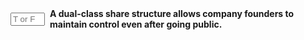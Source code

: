 ::: {.question-block}

<form onsubmit="event.preventDefault(); checkAnswerBox('q80','T')" style="display: flex; align-items: center; gap: 8px;">
<input type="text" id="q80" name="q80" maxlength="1" placeholder="T or F"
         style="width: 55px;" data-correct-answer="T" /> <label for="q80"><strong>A dual-class share structure allows company founders to maintain control even after going public.</strong></label>
</form>

<div id="feedback-q80" class="feedback" data-status="" style="display:none;">
The sentence is TRUE. By holding shares with superior voting rights, founders can retain control over strategic decisions even with a minority of the total equity.
</div>
:::
